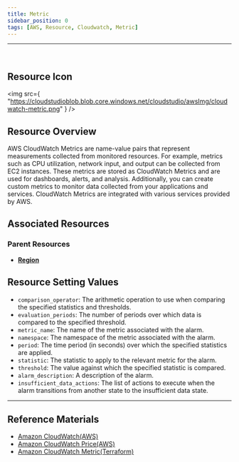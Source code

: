 ```yaml
---
title: Metric
sidebar_position: 0
tags: [AWS, Resource, Cloudwatch, Metric]
---
```


<hr />
<br />

## Resource Icon

<img
    src={
        "https://cloudstudioblob.blob.core.windows.net/cloudstudio/awsImg/cloudwatch-metric.png"
    }
/>

## Resource Overview

AWS CloudWatch Metrics are name-value pairs that represent measurements collected from monitored resources. 
For example, metrics such as CPU utilization, network input, and output can be collected from EC2 instances. 
These metrics are stored as CloudWatch Metrics and are used for dashboards, alerts, and analysis. 
Additionally, you can create custom metrics to monitor data collected from your applications and services. 
CloudWatch Metrics are integrated with various services provided by AWS.

## Associated Resources

### Parent Resources

-   [**Region**](https://docs.cstudio.app/docs/resource/aws/Base/Region)

## Resource Setting Values

-   `comparison_operator`: The arithmetic operation to use when comparing the specified statistics and thresholds.
-   `evaluation_periods`: The number of periods over which data is compared to the specified threshold.
-   `metric_name`: The name of the metric associated with the alarm.
-   `namespace`: The namespace of the metric associated with the alarm.
-   `period`: The time period (in seconds) over which the specified statistics are applied.
-   `statistic`: The statistic to apply to the relevant metric for the alarm.
-   `threshold`: The value against which the specified statistic is compared.
-   `alarm_description`: A description of the alarm.
-   `insufficient_data_actions`: The list of actions to execute when the alarm transitions from another state to the insufficient data state.

---

## Reference Materials

-   [Amazon CloudWatch(AWS)](https://docs.aws.amazon.com/ko_kr/AmazonCloudWatch/latest/monitoring/WhatIsCloudWatch.html)
-   [Amazon CloudWatch Price(AWS)](https://aws.amazon.com/ko/cloudwatch/pricing/?nc2=type_a)
-   [Amazon CloudWatch Metric(Terraform)](https://registry.terraform.io/providers/hashicorp/aws/latest/docs/resources/cloudwatch_metric_alarm)
